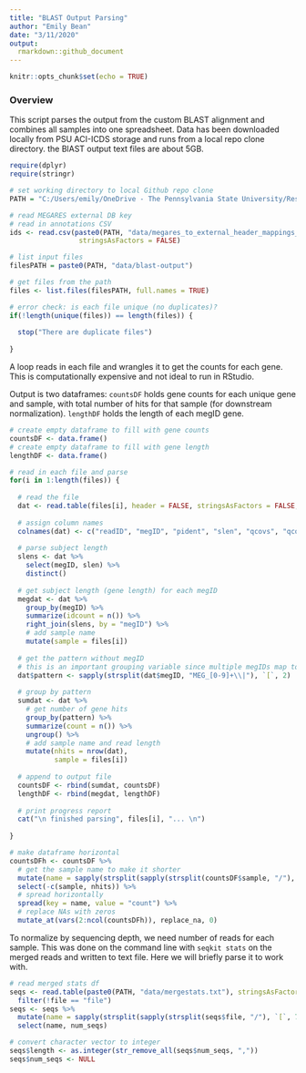 ```yaml
---
title: "BLAST Output Parsing"
author: "Emily Bean"
date: "3/11/2020"
output: 
  rmarkdown::github_document
---
```


```r
knitr::opts_chunk$set(echo = TRUE)
```

### Overview

This script parses the output from the custom BLAST alignment and combines all samples into one spreadsheet. Data has been downloaded locally from PSU ACI-ICDS storage and runs from a local repo clone directory. the BlAST output text files are about 5GB.

```r

require(dplyr)
require(stringr)

# set working directory to local Github repo clone
PATH = "C:/Users/emily/OneDrive - The Pennsylvania State University/Research/git/amr-brazil/"

# read MEGARES external DB key
# read in annotations CSV
ids <- read.csv(paste0(PATH, "data/megares_to_external_header_mappings_v2.00.csv"),
                 stringsAsFactors = FALSE)

# list input files
filesPATH = paste0(PATH, "data/blast-output")

# get files from the path 
files <- list.files(filesPATH, full.names = TRUE)

# error check: is each file unique (no duplicates)?
if(!length(unique(files)) == length(files)) {
  
  stop("There are duplicate files")
  
}
```


A loop reads in each file and wrangles it to get the counts for each gene. This is computationally expensive and not ideal to run in RStudio.

Output is two dataframes: `countsDF` holds gene counts for each unique gene and sample, with total number of hits for that sample (for downstream normalization). `lengthDF` holds the length of each megID gene. 

```r

# create empty dataframe to fill with gene counts
countsDF <- data.frame()
# create empty dataframe to fill with gene length
lengthDF <- data.frame()

# read in each file and parse
for(i in 1:length(files)) {
  
  # read the file
  dat <- read.table(files[i], header = FALSE, stringsAsFactors = FALSE, sep = "\t")
  
  # assign column names
  colnames(dat) <- c("readID", "megID", "pident", "slen", "qcovs", "qcovhsp", "qcovus")
  
  # parse subject length
  slens <- dat %>% 
    select(megID, slen) %>% 
    distinct()
  
  # get subject length (gene length) for each megID
  megdat <- dat %>% 
    group_by(megID) %>% 
    summarize(idcount = n()) %>% 
    right_join(slens, by = "megID") %>% 
    # add sample name
    mutate(sample = files[i])
  
  # get the pattern without megID
  # this is an important grouping variable since multiple megIDs map to a single gene
  dat$pattern <- sapply(strsplit(dat$megID, "MEG_[0-9]+\\|"), `[`, 2)
  
  # group by pattern
  sumdat <- dat %>% 
    # get number of gene hits
    group_by(pattern) %>% 
    summarize(count = n()) %>% 
    ungroup() %>% 
    # add sample name and read length
    mutate(nhits = nrow(dat),
           sample = files[i])
  
  # append to output file
  countsDF <- rbind(sumdat, countsDF)
  lengthDF <- rbind(megdat, lengthDF)
  
  # print progress report
  cat("\n finished parsing", files[i], "... \n")
  
}

# make dataframe horizontal
countsDFh <- countsDF %>% 
  # get the sample name to make it shorter
  mutate(name = sapply(strsplit(sapply(strsplit(countsDF$sample, "/"), `[`, 8), ".txt"), `[`, 1)) %>% 
  select(-c(sample, nhits)) %>% 
  # spread horizontally 
  spread(key = name, value = "count") %>% 
  # replace NAs with zeros
  mutate_at(vars(2:ncol(countsDFh)), replace_na, 0)

```


To normalize by sequencing depth, we need number of reads for each sample. This was done on the command line with `seqkit stats` on the merged reads and written to text file. Here we will briefly parse it to work with. 

```r

# read merged stats df
seqs <- read.table(paste0(PATH, "data/mergestats.txt"), stringsAsFactors = FALSE, header = TRUE)  %>% 
  filter(!file == "file") 
seqs <- seqs %>% 
  mutate(name = sapply(strsplit(sapply(strsplit(seqs$file, "/"), `[`, 7), ".extendedFrags.fastq"), `[`, 1)) %>% 
  select(name, num_seqs) 

# convert character vector to integer
seqs$length <- as.integer(str_remove_all(seqs$num_seqs, ","))
seqs$num_seqs <- NULL

```

